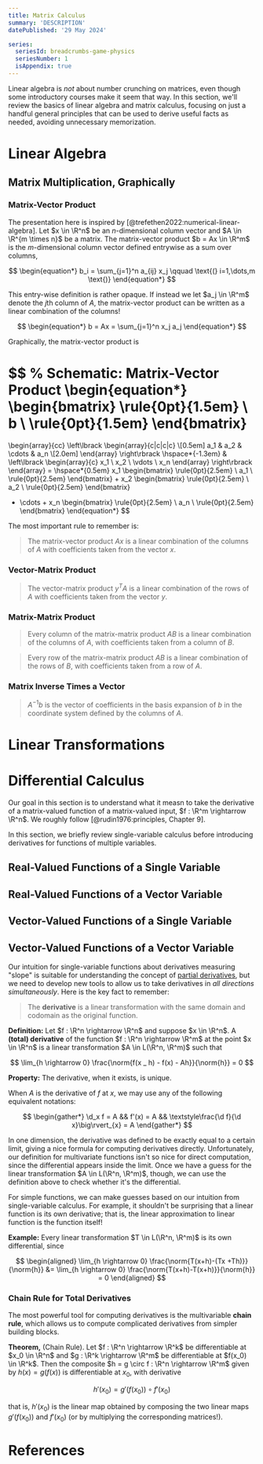 ```yaml
---
title: Matrix Calculus
summary: 'DESCRIPTION'
datePublished: '29 May 2024'

series:
  seriesId: breadcrumbs-game-physics
  seriesNumber: 1
  isAppendix: true
---
```



$$
\providecommand{\norm}[1]{\left\lVert #1 \right\rVert}
\providecommand{\d}{\mathrm{d}}
$$

Linear algebra is *not* about number crunching on matrices, even though some introductory courses make it seem that way.  In this section, we'll review the basics of linear algebra and matrix calculus, focusing on just a handful general principles that can be used to derive useful facts as needed, avoiding unnecessary memorization.

<PostContent>
  <SeriesSummary />
</PostContent>

# Linear Algebra

## Matrix Multiplication, Graphically

### Matrix-Vector Product

The presentation here is inspired by [@trefethen2022:numerical-linear-algebra].  Let $x \in \R^n$ be an $n$-dimensional column vector and $A \in \R^{m \times n}$ be a matrix.  The matrix-vector product $b = Ax \in \R^m$ is the $m$-dimensional column vector defined entrywise as a sum over columns,

$$
\begin{equation*}
b_i = \sum_{j=1}^n a_{ij} x_j \qquad \text{(} i=1,\dots,m \text{)}
\end{equation*}
$$

This entry-wise definition is rather opaque.  If instead we let $a_j \in \R^m$ denote the $j$th column of $A$, the matrix-vector product can be written as a linear combination of the columns!

$$
\begin{equation*}
b = Ax = \sum_{j=1}^n x_j a_j
\end{equation*}
$$

Graphically, the matrix-vector product is

$$
% Schematic:  Matrix-Vector Product
\begin{equation*}
\begin{bmatrix} 
\rule{0pt}{1.5em} \\
b \\
\rule{0pt}{1.5em}
\end{bmatrix}
= 
\begin{array}{cc}
    \left\lbrack
    \begin{array}{c|c|c|c}
    \\[0.5em]
    a_1 & a_2 & \cdots & a_n \\[2.0em]
    \end{array}
    \right\rbrack
    \hspace*{-1.3em}
    &
    \left\lbrack
    \begin{array}{c}
    x_1 \\ x_2 \\ \vdots \\ x_n
    \end{array}
    \right\rbrack
\end{array}
= \hspace*{0.5em}
x_1 \begin{bmatrix}
    \rule{0pt}{2.5em} \\
    a_1 \\
    \rule{0pt}{2.5em}
    \end{bmatrix}
+
x_2 \begin{bmatrix}
    \rule{0pt}{2.5em} \\
    a_2 \\
    \rule{0pt}{2.5em}
    \end{bmatrix}
+ \cdots +
x_n \begin{bmatrix}
    \rule{0pt}{2.5em} \\
    a_n \\
    \rule{0pt}{2.5em}
    \end{bmatrix}
\end{equation*}
$$

The most important rule to remember is:

> The matrix-vector product $Ax$ is a linear combination of the columns of $A$ with coefficients taken from the vector $x$.

### Vector-Matrix Product

> The vector-matrix product $y^T A$ is a linear combination of the rows of $A$ with coefficients taken from the vector $y$.

### Matrix-Matrix Product

> Every column of the matrix-matrix product $AB$ is a linear combination of the columns of $A$, with coefficients taken from a column of $B$.

> Every row of the matrix-matrix product $AB$ is a linear combination of the rows of $B$, with coefficients taken from a row of $A$.

### Matrix Inverse Times a Vector

> $A^{-1} b$ is the vector of coefficients in the basis expansion of $b$ in the coordinate system defined by the columns of $A$.

# Linear Transformations

# Differential Calculus

Our goal in this section is to understand what it measn to take the derivative of a matrix-valued function of a matrix-valued input, $f : \R^m \rightarrow \R^n$.  We roughly follow [@rudin1976:principles, Chapter 9].

In this section, we briefly review single-variable calculus before introducing derivatives for functions of multiple variables.

## Real-Valued Functions of a Single Variable

## Real-Valued Functions of a Vector Variable

## Vector-Valued Functions of a Single Variable

## Vector-Valued Functions of a Vector Variable

Our intuition for single-variable functions about derivatives measuring "slope" is suitable for understanding the concept of [partial derivatives](https://en.wikipedia.org/wiki/Partial_derivative), but we need to develop new tools to allow us to take derivatives in _all directions simultaneously_.  Here is the key fact to remember:

> The **derivative** is a linear transformation with the same domain and codomain as the original function.

**Definition:** Let $f : \R^n \rightarrow \R^n$ and suppose $x \in \R^n$.  A **(total) derivative** of the function $f : \R^n \rightarrow \R^m$ at the point $x \in \R^n$ is a linear transformation $A \in L(\R^n, \R^m)$ such that

$$
\lim_{h \rightarrow 0} \frac{\norm{f(x _ h) - f(x) - Ah}}{\norm{h}} = 0
$$

**Property:** The derivative, when it exists, is unique.

When $A$ is the derivative of $f$ at $x$, we may use any of the following equivalent notations:

$$
\begin{gather*}
\d_x f = A &&
f'(x) = A &&
\textstyle\frac{\d f}{\d x}\big\rvert_{x} = A
\end{gather*}
$$

In one dimension, the derivative was defined to be exactly equal to a certain limit, giving a nice formula for computing derivatives directly.  Unfortunately, our definition for multivariate functions isn't so nice for direct computation, since the differential appears inside the limit.  Once we have a guess for the linear transformation $A \in L(\R^n, \R^m)$, though, we can use the definition above to check whether it's the differential.

For simple functions, we can make guesses based on our intuition from single-variable calculus.  For example, it shouldn't be surprising that a linear function is its own derivative; that is, the linear approximation to linear function is the function itself!

**Example:** Every linear transformation $T \in L(\R^n, \R^m)$ is its own differential, since

$$
\begin{aligned}
\lim_{h \rightarrow 0} \frac{\norm{T(x+h)-(Tx +Th)}}{\norm{h}}
&= \lim_{h \rightarrow 0} \frac{\norm{T(x+h)-T(x+h)}}{\norm{h}} = 0
\end{aligned}
$$

### Chain Rule for Total Derivatives

The most powerful tool for computing derivatives is the multivariable **chain rule**, which allows us to compute complicated derivatives from simpler building blocks.

**Theorem,** (Chain Rule).  Let $f : \R^n \rightarrow \R^k$ be differentiable at $x_0 \in \R^n$ and $g : \R^k \rightarrow \R^m$ be differentiable at $f(x_0) \in \R^k$.  Then the composite $h = g \circ f : \R^n \rightarrow \R^m$ given by $h(x) = g(f(x))$ is differentiable at $x_0$, with derivative

$$
h'(x_0) = g'(f(x_0)) \circ f'(x_0)
$$

that is, $h'(x_0)$ is the linear map obtained by composing the two linear maps $g'(f(x_0))$ and $f'(x_0)$ (or by multiplying the corresponding matrices!).

# References